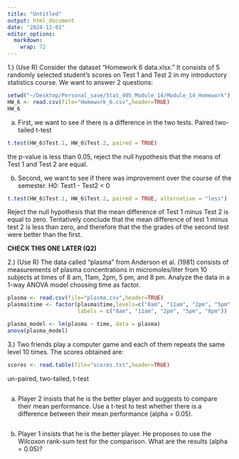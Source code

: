 ```yaml
---
title: "Untitled"
output: html_document
date: "2024-12-01"
editor_options: 
  markdown: 
    wrap: 72
---
```


1.) (Use R) Consider the dataset “Homework 6 data.xlsx.” It consists of
5 randomly selected student’s scores on Test 1 and Test 2 in my
introductory statistics course. We want to answer 2 questions:

```r
setwd("~/Desktop/Personal_save/Stat_405_Module_14/Module_14_Homework")
HW_6 <- read.csv(file="Homework_6.csv",header=TRUE)
HW_6
```

a.  First, we want to see if there is a difference in the two tests.
    Paired two-tailed t-test

```r
t.test(HW_6$Test.1, HW_6$Test.2, paired = TRUE)
```

the p-value is less than 0.05, reject the null hypothesis that the means
of Test 1 and Test 2 are equal.

b.  Second, we want to see if there was improvement over the course of
    the semester. H0: Test1 - Test2 \< 0

```r
t.test(HW_6$Test.1, HW_6$Test.2, paired = TRUE, alternative = "less")
```

Reject the null hypothesis that the mean difference of Test 1 minus Test
2 is equal to zero. Tentatively conclude that the mean difference of
test 1 minus test 2 is less than zero, and therefore that the the grades
of the second test were better than the first.

**CHECK THIS ONE LATER (Q2)**

2.) (Use R) The data called “plasma” from Anderson et al. (1981)
consists of measurements of plasma concentrations in micromoles/liter
from 10 subjects at times of 8 am, 11am, 2pm, 5 pm, and 8 pm. Analyze
the data in a 1-way ANOVA model choosing time as factor.

```r
plasma <- read.csv(file="plasma.csv",header=TRUE)
plasma$time <- factor(plasma$time,levels=c("8am", "11am", "2pm", "5pm", "8pm"), 
                      labels = c("8am", "11am", "2pm", "5pm", "8pm"))

plasma_model <- lm(plasma ~ time, data = plasma)
anova(plasma_model)
```

3.) Two friends play a computer game and each of them repeats the same
level 10 times. The scores obtained are:

```r
scores <- read.table(file="scores.txt",header=TRUE)
```
un-paired, two-tailed, t-test 
```r

```

a.  Player 2 insists that he is the better player and suggests to
    compare their mean performance. Use a t-test to test whether there
    is a difference between their mean performance (alpha = 0.05).

    ```r

    ```

b.  Player 1 insists that he is the better player. He proposes to use
    the Wilcoxon rank-sum test for the comparison. What are the results
    (alpha = 0.05)?
